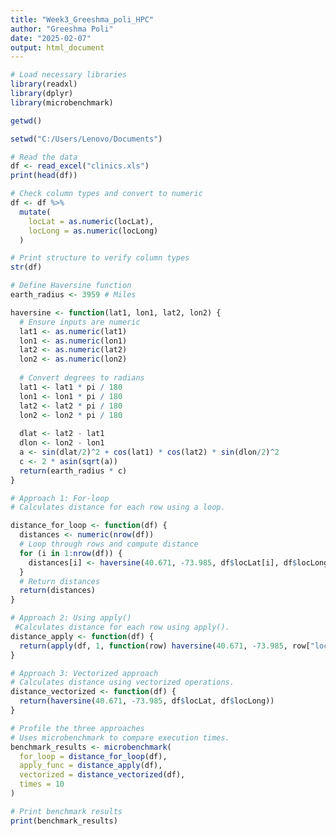 ---
title: "Week3_Greeshma_poli_HPC"
author: "Greeshma Poli"
date: "2025-02-07"
output: html_document
---

```{r}
# Load necessary libraries
library(readxl)
library(dplyr)
library(microbenchmark)
```


```{r}
getwd()
```

```{r}
setwd("C:/Users/Lenovo/Documents")
```


```{r}
# Read the data
df <- read_excel("clinics.xls")
print(head(df))

```

```{r}
# Check column types and convert to numeric
df <- df %>%
  mutate(
    locLat = as.numeric(locLat),
    locLong = as.numeric(locLong)
  )

# Print structure to verify column types
str(df)

# Define Haversine function
earth_radius <- 3959 # Miles

haversine <- function(lat1, lon1, lat2, lon2) {
  # Ensure inputs are numeric
  lat1 <- as.numeric(lat1)
  lon1 <- as.numeric(lon1)
  lat2 <- as.numeric(lat2)
  lon2 <- as.numeric(lon2)
  
  # Convert degrees to radians
  lat1 <- lat1 * pi / 180
  lon1 <- lon1 * pi / 180
  lat2 <- lat2 * pi / 180
  lon2 <- lon2 * pi / 180
  
  dlat <- lat2 - lat1
  dlon <- lon2 - lon1
  a <- sin(dlat/2)^2 + cos(lat1) * cos(lat2) * sin(dlon/2)^2
  c <- 2 * asin(sqrt(a))
  return(earth_radius * c)
}
```

```{r}
# Approach 1: For-loop
# Calculates distance for each row using a loop.

distance_for_loop <- function(df) {
  distances <- numeric(nrow(df))
  # Loop through rows and compute distance
  for (i in 1:nrow(df)) {
    distances[i] <- haversine(40.671, -73.985, df$locLat[i], df$locLong[i])
  }
  # Return distances
  return(distances)
}
```



```{r}
# Approach 2: Using apply()
 #Calculates distance for each row using apply().
distance_apply <- function(df) {
  return(apply(df, 1, function(row) haversine(40.671, -73.985, row["locLat"], row["locLong"])))
}

```


```{r}

# Approach 3: Vectorized approach
# Calculates distance using vectorized operations.
distance_vectorized <- function(df) {
  return(haversine(40.671, -73.985, df$locLat, df$locLong))
}

```

```{r}
# Profile the three approaches
# Uses microbenchmark to compare execution times.
benchmark_results <- microbenchmark(
  for_loop = distance_for_loop(df),
  apply_func = distance_apply(df),
  vectorized = distance_vectorized(df),
  times = 10
)
```


```{r}
# Print benchmark results
print(benchmark_results)
```


